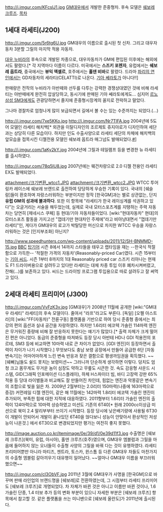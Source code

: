 http://i.imgur.com/KFcslJ1.jpg
[[GM대우]]에서 개발한 준중형차. 후속 모델은 [[쉐보레 크루즈]].
[[목차]]
== 1세대 라세티(J200) ==
http://i.imgur.com/5r6tg6U.jpg
GM대우의 이름으로 출시된 첫 신차. 그리고 대우자동차 3분할 그릴의 마지막 적용 자동차.

[[대우 누비라]]의 후속으로 개발된 차종으로, 대우자동차가 GM에 편입된 이후에는 해외에서도 팔렸다.[* 각 지역마다 이름이 다르다. 미국에서는 '''스즈키 포렌자''', 유럽에서는 '''쉐보레 옵트라''', 중국에서는 '''뷰익 엑셀르''', 호주에서는 '''홀덴 비바'''로 팔렸다. 드라마 [[파리의 연인]]에서는 GD자동차의 세라티(CELATTI)로 나온다. [[기아 쎄라토]]가 아니다!!]

판매량은 전작의 누비라가 아반떼와 선두를 다투는 강력한 경쟁상대였던 것에 비해 라세티는 아반떼에게 완전히 압살당하고, 동시기에 판매된 기아 쎄라토에게도... 심지어 [[르노삼성 SM3]]에게도 관광당하면서 졸지에 준중형시장계의 꼴지로 전락하고 말았다.

그나마 경찰차로 엄청나게 많이 보급되면서 길에서 볼 수는 있는 수준까지는 되었다.(...)

http://i.imgur.com/7xe5KKo.jpg
http://i.imgur.com/Nr7TlFA.jpg
2004년에 5도어 모델인 라세티 해치백[* 외관을 이탈디자인의 조르제토 쥬지아로가 디자인하여 세단과는 상당히 다른 모습이다. 하지만 인도 수출사양으로 라세티 세단의 차체에 해치백의 앞모습을 접목시킨 디젤전용 모델인 쉐보레 옵트라 매그넘도 발매되었다.[http://www.bsmotoring.com/story_img/bigimage/1242040148optra1.jpg #]]

http://i.imgur.com/1aKy2kY.jpg
2004년에 그릴과 테일램프 등을 변경한 뉴 라세티를 출시하였다.

http://i.imgur.com/78q5IU8.jpg
2007년에는 웨건차량으로 2.0 디젤 전용인 라세티 EX도 발매되었다.

attachment:/크기변환_wtcc1.JPG
attachment:/크기변환_wtcc2.JPG
WTCC 투어링카 레이스에 쉐보레 브랜드로 출전하여 당당하게 우승한 기록이 있다. 국내의 [쉐슬람]들이 환호하며 자랑스러워하는 부분이지만 정작 [한국GM]과는 별로 상관없는, 단지 '''유럽 GM의 성과에 불과하다'''. 또한 이 항목에 "라세티가 한국 레이싱계를 석권하고 있다"는 오글거리는 서술을 해두었는데, 실제로 국내 모터스포츠계를 지탱하는 주력 자동차는 당연히 [제네시스 쿠페] 등 현대/기아 자동차들이었다. [wiki:"현대자동차" 현대]의 모터스포츠 활동을 가지고선 "껍데기만 현대차인 주제에"라고 비아냥대면서 "껍데기만 라세티"인, 게다가 GM대우의 로고가 박탈당한 머신으로 차지한 WTCC 우승을 자랑스러워하는 것은 [인지부조화] 아닌지?

http://www.speedhunters.com/wp-content/uploads/2011/12/SH-BNMMD-15.jpg
[[BBC]] [[탑기어]] 시즌 8에서 14까지 스타들을 태우고 랩타임을 재는 --한국식 적절함으로 가득한-- '적절한 가격의 자동차'(Reasonably-priced Car)였다. 시즌 15부터는 [[기아 씨드]]. 시즌 1부터 8까지의 1대 Reasonably priced car 스즈키 리아나는 현재도 F1 드라이버용으로 살려두고 있다만 라세티는 대체 차종 투입 이후 폐차시켜버렸고, 잔해(...)를 보존하고 있다. 씨드는 드라이빙 프로그램 투입용으로 따로 살려두고 잘 써먹고 있다.
== 2세대 라세티 프리미어 (J300) ==
http://i.imgur.com/VvFzK3v.jpg
[GM대우]가 2008년 11월에 공개한 [wiki:"GM대우 라세티" 라세티]의 후속 모델이다. 줄여서 "라프"라고도 부른다. [독일] [오펠 아스트라]의 [wiki:"FF(자동차)" 전륜구동] 플랫폼을 기반으로 하여 당시 준중형 중에서는 최강의 편의 옵션과 실내 공간을 자랑하였다. 하지만 1.6리터 에코텍 가솔린 114마력 엔진은 무거워진 중량에 비해 잘 반응하지 못한다는 얘기가 많았다.[* 출력 자체가 크게 떨어진 편은 아니었다. 동급의 준중형을 따져봐도 등장 당시 아반테 HD나 GDI 적용전의 포르테, SM3 등에 비교하면 10마력 내로 큰 차이가 없었다. [GDI 엔진]이 등장하면서 출력이 차이가 나기 시작했다.] 무엇보다도 충남 보령 공장에서 만들어 공급한 6단 [자동변속기]는 어마어마하게 느린 변속 반응과 잦은 결함으로 평생까임권을 획득했다. ~~[쉐빠]님들도 쉴드 못치는 보령미션~~ 그러니까 단순하게 생각하면 이렇다. 덩치도 엄청 크고 몸무게도 무거운 놈이 심장도 약하고 무릎도 시큰한 것. 속도 감응형 사운드 시스템, GID(그래픽 인포메이션 디스플레이), 하체 H스파이더 빔, 바디 고장력 강판 65% 적용 등 당대 라이벌들과 비교해도 잘 만들어진 차인데, 힘없는 엔진과 악몽같은 변속기의 조합으로 빛을 잃은 차. 2009년 2월부터는 2.0리터 150마력(나중에 163마력으로 증강) 커먼레일 디젤 엔진이, 같은 해 11월에는 142마력 1.8리터 에코텍 가솔린 엔진이 추가되어, 부족한 힘에 대한 지적에 대응하였다. 2011형부터 1.6리터 가솔린 엔진의 출력이 124마력으로 10마력 상승하였고 미션도 기존의 6T40[* 원래 2000cc이상급 미션으로 북미 2.4 말리부부터 쓰이기 시작했다. 등장 당시에 낮은배기량에 사용될 6T30이 개발이 안되어서 개발이 끝나있던 6T40을 얹다보니 성능이 안맞아서 환상적인 저성능이 나온것.] 에서 6T30으로 변경되었지만 평가는 여전히 좋지 못했다.

http://image.auction.co.kr/itemimage/0e/39/d1/0e39d11f3.jpg
수출명은 [쉐보레 크루즈](북미, 유럽, 아시아), 홀덴 크루즈(호주)였으며, GM대우 엠블럼과 그릴을 마음에 들어하지 않는 오너들이 수출형 사양의 그릴을 바꿔 다는 것이 유행하였다. 라세티 프리미어뿐만 아니라 마티즈, 젠트라, 토스카, 윈스톰 등 다른 GM대우 차들도 마찬가지의 수출형 엠블럼 갈아끼우기 대유행이 일어났다. ~~얼마나 GM대우 이름을 부끄러워했으면~~

http://i.imgur.com/cl3ObVF.jpg
2011년 3월에 GM대우가 사명을 [한국GM]으로 바꾸며 판매 라인업의 브랜드명을 [쉐보레]로 전환하였는데, 그 시점부터 라세티 프리미어도 [쉐보레 크루즈]로 개명되었다. 차 자체가 바뀐 것은 아니고 이름만 바뀐 것이나, 1.6 가솔린 단종, 1.4 터보 추가 등의 변화 부분이 있으니 자세한 부분은 [쉐보레 크루즈] 항목에서 참고할 것. 같은 플랫폼을 쓰는 미니밴으로 [쉐보레 올란도]가 2011년에 출시된다.
